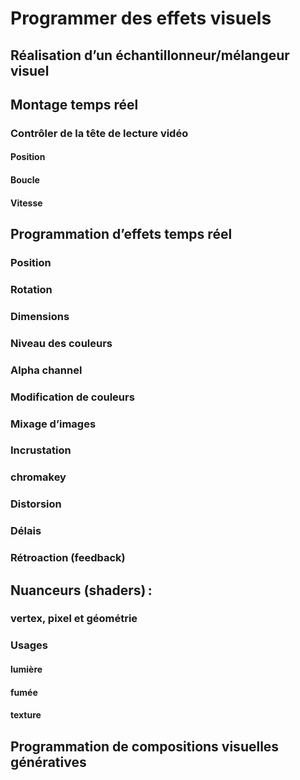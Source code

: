 # Programmer des effets visuels{#programmer}

## Réalisation d’un échantillonneur/mélangeur visuel 

## Montage temps réel 
### Contrôler de la tête de lecture vidéo
#### Position
#### Boucle
#### Vitesse 

## Programmation d'effets temps réel 

### Position
### Rotation
### Dimensions

### Niveau des couleurs 
### Alpha channel  
### Modification de couleurs 

### Mixage d’images 
### Incrustation 
### chromakey 

### Distorsion 
### Délais
### Rétroaction (feedback)


## Nuanceurs (shaders) : 
### vertex, pixel et géométrie 

### Usages
#### lumière 
#### fumée
#### texture

## Programmation de compositions visuelles génératives 